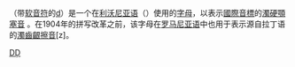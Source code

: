 {{Unreferenced|time=2022-02-18T10:04:22+00:00}}
{{Infobox alphabet|alphabet=拉丁|uuc=1E10|ulc=1E11}}
{{Unicode|'''Ḑ''', '''ḑ'''}}（带[[软音符|软音符]]的[[d|d]]）是一个在[[利沃尼亚语|利沃尼亚语]]（{{lang|en|Livonian}}）使用的[[字母|字母]]，以表示[[國際音標|國際音標]]的[[濁硬顎塞音|濁硬顎塞音]] {{IPA4|ɟ}}。在1904年的拼写改革之前，该字母在[[罗马尼亚语|罗马尼亚语]]中也用于表示源自拉丁语的[[濁齒齦擦音|濁齒齦擦音]][z]。

{{Alphabet liv|width=90%}}
{{Latin alphabet}}

[[Category:衍生拉丁字母|DḐ]]